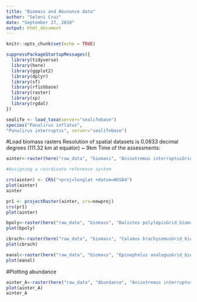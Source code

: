 ```yaml
---
title: "Biomass and Abunance data"
author: "Seleni Cruz"
date: "September 27, 2018"
output: html_document
---
```


```r
knitr::opts_chunk$set(echo = TRUE)
```

```r
suppressPackageStartupMessages({
  library(tidyverse)
  library(here)
  library(ggplot2)
  library(dplyr)
  library(sf)
  library(rfishbase)
  library(raster)
  library(sp)
  library(rgdal)
})
```

```r
sealife <- load_taxa(server="sealifebase")
species("Panulirus inflatus",
"Panulirus interruptus", server="sealifebase")
```

#Load biomass rasters 
Resolution of spatial datasets is 0.0833 decimal degrees (111.32 km at equator) ~ 9km 
Time of the assessments:

```r

ainter<-raster(here("raw_data", "biomass", "Anisotremus interruptusGrid_biomas_Teorica.asc"))

#Assigning a coordinate reference system

crs(ainter) <- CRS("+proj=longlat +datum=WGS84")
plot(ainter)
ainter

pr1 <- projectRaster(ainter, crs=newproj)
crs(pr1)
plot(ainter)

bpoly<-raster(here("raw_data", "biomass", "Balistes polylepisGrid_biomas_Teorica.asc"))
plot(bpoly)

cbrach<-raster(here("raw_data", "biomass", "Calamus brachysomusGrid_biomas_Teorica.asc"))
plot(cbrach)

eanal<-raster(here("raw_data", "biomass", "Epinephelus analogusGrid_biomas_Teorica.asc"))
plot(eanal)


```


#Plotting abundance 

```r
ainter_A<-raster(here("raw_data", "Abundance", "Anisotremus interruptusGrid_precio_Teorico.asc"))
plot(ainter_A)
ainter_A

```

